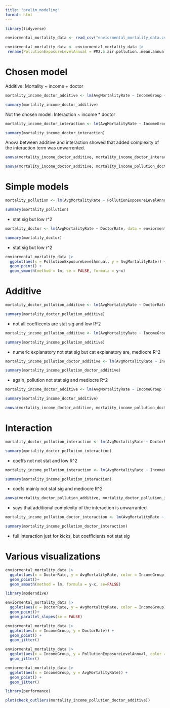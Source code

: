 ```yaml
---
title: "prelim_modeling"
format: html
---
```


```r
library(tidyverse)
```

```r
enviormental_mortality_data <- read_csv("enviormental_mortality_data.csv", name_repair = make.names)
```

```r
enviormental_mortality_data <- enviormental_mortality_data |>
 rename(PollutionExposureLevelAnnual = PM2.5.air.pollution..mean.annual.exposure..micrograms.per.cubic.meter.)
```


# Chosen model

Additive: Mortality ~ income + doctor
```r
mortality_income_doctor_additive <- lm(AvgMortalityRate ~ IncomeGroup + DoctorRate, data = enviormental_mortality_data)

summary(mortality_income_doctor_additive)
```

Not the chosen model: Interaction ~ income * doctor
```r
mortality_income_doctor_interaction <- lm(AvgMortalityRate ~ IncomeGroup * DoctorRate, data = enviormental_mortality_data)

summary(mortality_income_doctor_interaction)
```

Anova between additive and interaction showed that added complexity of the interaction term was unwarrented. 
```r
anova(mortality_income_doctor_additive, mortality_income_doctor_interaction)
```




```r
anova(mortality_income_doctor_additive, mortality_income_pollution_doctor_additive)
```



# Simple models 

```r
mortality_pollution <- lm(AvgMortalityRate ~ PollutionExposureLevelAnnual, data = enviormental_mortality_data)

summary(mortality_pollution)
```
- stat sig but low r^2

```r
mortality_doctor <- lm(AvgMortalityRate ~ DoctorRate, data = enviormental_mortality_data)

summary(mortality_doctor)
```
- stat sig but low r^2

```r
enviormental_mortality_data |>
  ggplot(aes(x = PollutionExposureLevelAnnual, y = AvgMortalityRate)) +
  geom_point() +
  geom_smooth(method = lm, se = FALSE, formula = y~x)
```


# Additive

```r
mortality_doctor_pollution_additive <- lm(AvgMortalityRate ~ DoctorRate + PollutionExposureLevelAnnual, data = enviormental_mortality_data)

summary(mortality_doctor_pollution_additive)
```
- not all coefficents are stat sig and low R^2

```r
mortality_income_pollution_additive <- lm(AvgMortalityRate ~ IncomeGroup + PollutionExposureLevelAnnual, data = enviormental_mortality_data)

summary(mortality_income_pollution_additive)
```
- numeric explanatory not stat sig but cat explanatory are, mediocre R^2

```r
mortality_income_pollution_doctor_additive <- lm(AvgMortalityRate ~ IncomeGroup + PollutionExposureLevelAnnual + DoctorRate, data = enviormental_mortality_data)

summary(mortality_income_pollution_doctor_additive)
```
- again, pollution not stat sig and mediocre R^2

```r
mortality_income_doctor_additive <- lm(AvgMortalityRate ~ IncomeGroup + DoctorRate, data = enviormental_mortality_data)

summary(mortality_income_doctor_additive)
```

```r
anova(mortality_income_doctor_additive, mortality_income_pollution_doctor_additive)
```

# Interaction 
```r
mortality_doctor_pollution_interaction <- lm(AvgMortalityRate ~ DoctorRate * PollutionExposureLevelAnnual, data = enviormental_mortality_data)

summary(mortality_doctor_pollution_interaction)
```
- coeffs not not stat and low R^2

```r
mortality_income_pollution_interaction <- lm(AvgMortalityRate ~ IncomeGroup * PollutionExposureLevelAnnual, data = enviormental_mortality_data)

summary(mortality_income_pollution_interaction)
```
- coefs mainly not stat sig and mediocre R^2

```r
anova(mortality_doctor_pollution_additive, mortality_doctor_pollution_interaction)
```
- says that additional complexity of the interaction is unwarranted

```r
mortality_income_pollution_doctor_interaction <- lm(AvgMortalityRate ~ IncomeGroup * PollutionExposureLevelAnnual * DoctorRate, data = enviormental_mortality_data)

summary(mortality_income_pollution_doctor_interaction)
```
- full interaction just for kicks, but coefficients not stat sig

# Various visualizations
```r
enviormental_mortality_data |>
  ggplot(aes(x = DoctorRate, y = AvgMortalityRate, color = IncomeGroup)) +
  geom_point()+
  geom_smooth(method = lm, formula = y~x, se=FALSE)
```

```r
library(moderndive)
```

```r
enviormental_mortality_data |>
  ggplot(aes(x = DoctorRate, y = AvgMortalityRate, color = IncomeGroup)) +
  geom_point()+
  geom_parallel_slopes(se = FALSE)
```

```r
enviormental_mortality_data |>
  ggplot(aes(x = IncomeGroup, y = DoctorRate)) +
  geom_point() +
  geom_jitter()
```

```r
enviormental_mortality_data |> 
  ggplot(aes(x = IncomeGroup, y = PollutionExposureLevelAnnual, color = IncomeGroup)) +
  geom_jitter()
```

```r
enviormental_mortality_data |>
  ggplot(aes(x = IncomeGroup, y = AvgMortalityRate)) +
  geom_point() +
  geom_jitter()
```



```r
library(performance)
```

```r
plot(check_outliers(mortality_income_pollution_doctor_additive))
```

